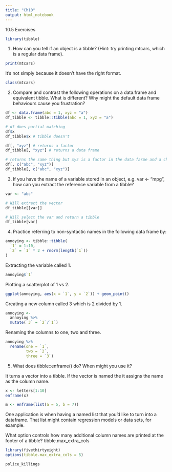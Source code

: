```yaml
---
title: "Ch10"
output: html_notebook
---
```


10.5 Exercises

```r
library(tibble)
```

1. How can you tell if an object is a tibble? (Hint: try printing mtcars, which is a regular data frame).

```r
print(mtcars)
```

It's not simply because it doesn't have the right format.

```r
class(mtcars)
```

2. Compare and contrast the following operations on a data.frame and equivalent tibble. What is different? Why might the default data frame behaviours cause you frustration?

```r
df <- data.frame(abc = 1, xyz = "a")
df_tibble <- tibble::tibble(abc = 1, xyz = "a")

# df does partial matching
df$x
df_tibble$x # tibble doesn't
```

```r
df[, "xyz"] # returns a factor
df_tibble[, "xyz"] # returns a data frame
```

```r
# returns the same thing but xyz is a factor in the data farme and a char in the tibble
df[, c("abc", "xyz")]
df_tibble[, c("abc", "xyz")]
```

3. If you have the name of a variable stored in an object, e.g. var <- "mpg", how can you extract the reference variable from a tibble?

```r
var <- "abc"

# Will extract the vector
df_tibble[[var]]

# Will select the var and return a tibble
df_tibble[var]
```

4. Practice referring to non-syntactic names in the following data frame by:
```r
annoying <- tibble::tibble(
  `1` = 1:10,
  `2` = `1` * 2 + rnorm(length(`1`))
)
```

Extracting the variable called 1.
```r
annoying$`1`
```

Plotting a scatterplot of 1 vs 2.
```r
ggplot(annoying, aes(x = `1`, y = `2`)) + geom_point()
```

Creating a new column called 3 which is 2 divided by 1.
```r
annoying <-
  annoying %>%
  mutate(`3` = `2`/`1`)
```

Renaming the columns to one, two and three.
```r
annoying %>%
  rename(one = `1`,
         two = `2`,
         three = `3`)
```

5. What does tibble::enframe() do? When might you use it?

It turns a vector into a tibble. If the vector is named the it assigns the name as the column name.

```r
x <- letters[1:10]
enframe(x)

m <- enframe(list(a = 5, b = 7))
```

One application is when having a named list that you'd like to turn into a dataframe. That list might contain regression models or data sets, for example.

What option controls how many additional column names are printed at the footer of a tibble?
tibble.max_extra_cols

```r
library(fivethirtyeight)
options(tibble.max_extra_cols = 5)

police_killings
```
